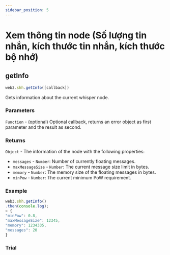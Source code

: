 ```yaml
---
sidebar_position: 5
---
```


# Xem thông tin node (Số lượng tin nhắn, kích thước tin nhắn, kích thước bộ nhớ)

## getInfo
```javascript
web3.shh.getInfo([callback])
```
Gets information about the current whisper node.
### Parameters
`Function` - (optional) Optional callback, returns an error object as first parameter and the result as second.
### Returns
`Object` - The information of the node with the following properties:

+ `messages` - `Number`: Number of currently floating messages.
+ `maxMessageSize` - `Number`: The current message size limit in bytes.
+ `memory` - `Number`: The memory size of the floating messages in bytes.
+ `minPow` - `Number`: The current minimum PoW requirement.
### Example
```javascript
web3.shh.getInfo()
.then(console.log);
> {
"minPow": 0.8,
"maxMessageSize": 12345,
"memory": 1234335,
"messages": 20
}
```
### Trial
<GetInfo/>